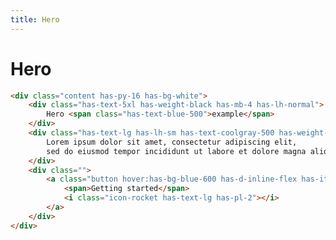 ```yaml
---
title: Hero
---
```


# Hero


```html live=true
<div class="content has-py-16 has-bg-white">
    <div class="has-text-5xl has-weight-black has-mb-4 has-lh-normal">
        Hero <span class="has-text-blue-500">example</span>
    </div>
    <div class="has-text-lg has-lh-sm has-text-coolgray-500 has-weight-medium has-mb-4">
        Lorem ipsum dolor sit amet, consectetur adipiscing elit, 
        sed do eiusmod tempor incididunt ut labore et dolore magna aliqua. 
    </div>
    <div class="">
        <a class="button hover:has-bg-blue-600 has-d-inline-flex has-items-center">
            <span>Getting started</span>
            <i class="icon-rocket has-text-lg has-pl-2"></i>
        </a>
    </div>
</div>
```

